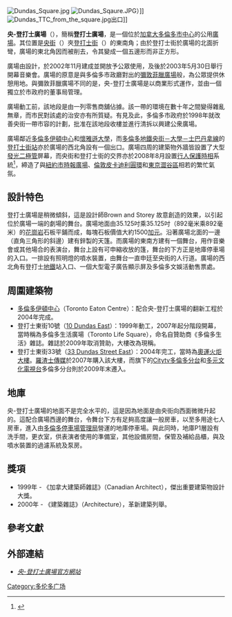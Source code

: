{{Link style|time=2015-12-11T09:44:19+00:00}}
[[File:Dundas_Square.jpg|right]]
[[File:Dundas_Sqaure.JPG|right]]）]]
[[File:Dundas_TTC_from_the_square.jpg|thumb]]出口]]

'''央-登打士廣場'''（{{lang-en|Yonge-Dundas Square}}），簡稱'''登打士廣場'''，是一個位於[[加拿大|加拿大]][[多倫多|多倫多]][[多倫多市中心|市中心]]的公用[[廣場|廣場]]。其位置是[[央街|央街]]（{{lang|en|Yonge Street}}）夾[[登打士街_(安大略省)|登打士街]]（{{lang|en|Dundas Street}}）的東南角；由於登打士街於廣場的北面折彎，廣場的東北角因而被削去，令其變成一個五邊形而非正方形。

廣場由{{lang|en|Brown + Storey Architects}}設計，於2002年11月建成並開放予公眾使用，及後於2003年5月30日舉行開幕音樂會。廣場的原意是與多倫多市政廳對出的[[彌敦菲臘廣場|彌敦菲臘廣場]]般，為公眾提供休憩用地。與彌敦菲臘廣場不同的是，央-登打士廣場是以商業形式運作，並由一個獨立於市政府的董事局管理。

廣場動工前，該地段是由一列零售商舖佔據。該一帶的環境在數十年之間變得雜亂無章，而市民對該處的治安亦有所質疑。有見及此，多倫多市政府於1998年就改善央街一帶市容的計劃，批准在該地段收樓並進行清拆以興建公衆廣場。

廣場鄰近[[多倫多伊頓中心|多倫多伊頓中心]]和[[懷雅遜大學|懷雅遜大學]]，而[[多倫多地鐵|多倫多地鐵]][[央街－大學－士巴丹拿線|央街－大學－士巴丹拿線]]的[[登打士街站|登打士街站]]亦於廣場的西北角設有一個出口。廣場四周的建築物外牆皆設置了大型[[發光二極管|發光二極管]]屏幕，而央街和登打士街的交界亦於2008年8月設置[[行人保護時相|行人保護時相]]系統<ref>{{Cite web |url=http://www.thestar.com/News/article/487045 |title=Pedestrians first at Yonge and Dundas |accessdate=2009-10-08 |archive-date=2009-09-14 |archive-url=https://web.archive.org/web/20090914024203/http://www.thestar.com/News/article/487045 |dead-url=no }}</ref>，締造了與[[紐約市|紐約市]][[時報廣場|時報廣場]]、[[倫敦|倫敦]][[皮卡迪利圓環|皮卡迪利圓環]]和[[東京|東京]][[澀谷區|澀谷區]]相若的繁忙氣氛。

==設計特色==
登打士廣場是稍微傾斜，這是設計師Brown and Storey 故意創造的效果，以引起位於廣場一端的劇場的舞台。廣場地面由35.125吋乘35.125吋（892毫米乘892毫米）的[[花崗岩|花崗岩]]石板平鋪而成，每塊石板價值大約1500[[加元|加元]]。沿著廣場北面的一邊（直角三角形的斜邊）建有鋅製的天篷。而廣場的東南方建有一個舞台，用作音樂會或其他場合的表演台，舞台上設有可申縮收放的篷，舞台的下方正是地庫停車場的入口。一排設有照明燈的噴水裝置，由舞台一直申廷至央街的人行道。廣場的西北角有登打士[[多倫多地鐵|地鐵]]站入口、一個大型電子廣告顯示屏及多倫多文娛活動售票處。

==周圍建築物==
* [[多倫多伊頓中心|多倫多伊頓中心]]（Toronto Eaton Centre）：配合央-登打士廣場的翻新工程於2004年完成。
* 登打士東街10號（[[:en:10_Dundas_East|10 Dundas East]]）：1999年動工，2007年起分階段開幕，當時稱為多倫多生活廣場（Toronto Life Square），命名自贊助商《多倫多生活》雜誌。雜誌於2009年取消贊助，大樓改為現稱。
* 登打士東街33號（[[:en:33_Dundas_Street_East|33 Dundas Street East]]）：2004年完工，當時為[[:en:Olympic_Spirit_Toronto|奧運火炬大樓]]。[[羅渣士傳媒|羅渣士傳媒]]於2007年購入該大樓，而旗下的[[:en:CITY-DT|Citytv多倫多分台]]和[[多元文化電視台|多元文化電視台]]多倫多分台則於2009年末遷入。

==地庫==
央-登打士廣場的地面不是完全水平的，這是因為地面是由央街向西面微微升起的。這配合廣場西邊的舞台，令舞台下方有足夠高度讓一般房車，以至多用途七人房車，進入由[[:en:Toronto_Parking_Authority|多倫多停車場管理局]]營運的地庫停車場。與此同時，地庫P1層設有洗手間，更衣室，供表演者使用的準備室，其他設備房間，保管及補給品櫃，與及噴水裝置的過濾系統及泵房。

==獎項==
* 1999年 - 《加拿大建築師雜誌》（Canadian Architect），傑出重要建築物設計大獎。
* 2000年 - 《建築雜誌》（Architecture），革新建築列舉。

==參考文獻==
{{reflist}}

==外部連結==
{{Commonscat|Yonge Dundas Square}}
* [http://www.ydsquare.ca/ ''央-登打士廣場官方網站'']{{Wayback|url=http://www.ydsquare.ca/ |date=20080404013700 }} {{en icon}}

[[Category:多伦多广场|Category:多伦多广场]]